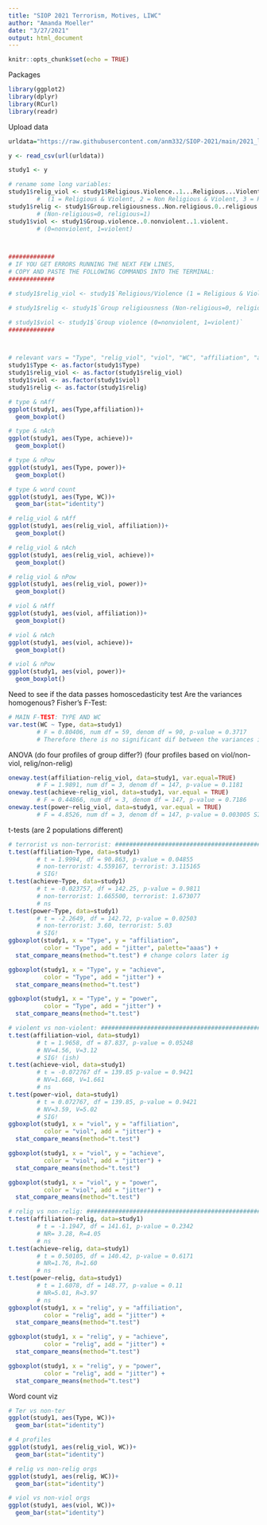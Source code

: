 ```yaml
---
title: "SIOP 2021 Terrorism, Motives, LIWC"
author: "Amanda Moeller"
date: "3/27/2021"
output: html_document
---
```


```r
knitr::opts_chunk$set(echo = TRUE)
```

Packages
```r
library(ggplot2)
library(dplyr)
library(RCurl)
library(readr)
```

Upload data
```r

urldata="https://raw.githubusercontent.com/anm332/SIOP-2021/main/2021_latestdata.csv"

y <- read_csv(url(urldata))

study1 <- y


```

```r
# rename some long variables:
study1$relig_viol <- study1$Religious.Violence..1...Religious...Violent..2...Non.Religious...Violent..3...Religious...Non.Violent..4...Non.Religious...Non.Violent.
        #  (1 = Religious & Violent, 2 = Non Religious & Violent, 3 = Religious & Non Violent, 4 = Non Religious & Non-Violent)
study1$relig <- study1$Group.religiousness..Non.religious.0..religious.1.
        # (Non-religious=0, religious=1)
study1$viol <- study1$Group.violence..0.nonviolent..1.violent.
        # (0=nonviolent, 1=violent)



#############
# IF YOU GET ERRORS RUNNING THE NEXT FEW LINES,
# COPY AND PASTE THE FOLLOWING COMMANDS INTO THE TERMINAL:
#############

# study1$relig_viol <- study1$`Religious/Violence (1 = Religious & Violent, 2 = Non Religious & Violent, 3 = Religious & Non Violent, 4 = Non Religious & Non-Violent)`

# study1$relig <- study1$`Group religiousness (Non-religious=0, religious=1)`

# study1$viol <- study1$`Group violence (0=nonviolent, 1=violent)`
#############



# relevant vars = "Type", "relig_viol", "viol", "WC", "affiliation", "achieve", "power"
study1$Type <- as.factor(study1$Type)
study1$relig_viol <- as.factor(study1$relig_viol)
study1$viol <- as.factor(study1$viol)
study1$relig <- as.factor(study1$relig)

# type & nAff
ggplot(study1, aes(Type,affiliation))+
  geom_boxplot()

# type & nAch
ggplot(study1, aes(Type, achieve))+
  geom_boxplot()

# type & nPow
ggplot(study1, aes(Type, power))+
  geom_boxplot()

# type & word count
ggplot(study1, aes(Type, WC))+
  geom_bar(stat="identity")

# relig_viol & nAff
ggplot(study1, aes(relig_viol, affiliation))+
  geom_boxplot()

# relig_viol & nAch
ggplot(study1, aes(relig_viol, achieve))+
  geom_boxplot()

# relig_viol & nPow
ggplot(study1, aes(relig_viol, power))+
  geom_boxplot()

# viol & nAff
ggplot(study1, aes(viol, affiliation))+
  geom_boxplot()

# viol & nAch
ggplot(study1, aes(viol, achieve))+
  geom_boxplot()

# viol & nPow
ggplot(study1, aes(viol, power))+
  geom_boxplot()
```

Need to see if the data passes homoscedasticity test
Are the variances homogenous?
Fisher's F-Test:
```r
# MAIN F-TEST: TYPE AND WC
var.test(WC ~ Type, data=study1)
        # F = 0.80406, num df = 59, denom df = 90, p-value = 0.3717
        # Therefore there is no significant dif between the variances in WC for terrorist/non-terrorist texts

```

ANOVA (do four profiles of group differ?)
(four profiles based on viol/non-viol, relig/non-relig)
```r
oneway.test(affiliation~relig_viol, data=study1, var.equal=TRUE)
        # F = 1.9891, num df = 3, denom df = 147, p-value = 0.1181
oneway.test(achieve~relig_viol, data=study1, var.equal = TRUE)
        # F = 0.44866, num df = 3, denom df = 147, p-value = 0.7186
oneway.test(power~relig_viol, data=study1, var.equal = TRUE)
        # F = 4.8526, num df = 3, denom df = 147, p-value = 0.003005 SIG!
```

t-tests (are 2 populations different)
```r
# terrorist vs non-terrorist: #####################################################
t.test(affiliation~Type, data=study1)
        # t = 1.9994, df = 90.863, p-value = 0.04855
        # non-terrorist: 4.559167, terrorist: 3.115165 
        # SIG!
t.test(achieve~Type, data=study1)
        # t = -0.023757, df = 142.25, p-value = 0.9811
        # non-terrorist: 1.665500, terrorist: 1.673077
        # ns
t.test(power~Type, data=study1)
        # t = -2.2649, df = 142.72, p-value = 0.02503
        # non-terrorist: 3.60, terrorist: 5.03
        # SIG!
ggboxplot(study1, x = "Type", y = "affiliation",
          color = "Type", add = "jitter", palette="aaas") +
  stat_compare_means(method="t.test") # change colors later ig

ggboxplot(study1, x = "Type", y = "achieve",
          color = "Type", add = "jitter") +
  stat_compare_means(method="t.test") 

ggboxplot(study1, x = "Type", y = "power",
          color = "Type", add = "jitter") +
  stat_compare_means(method="t.test") 

# violent vs non-violent: #####################################################
t.test(affiliation~viol, data=study1)
        # t = 1.9658, df = 87.837, p-value = 0.05248
        # NV=4.56, V=3.12
        # SIG! (ish)
t.test(achieve~viol, data=study1)
        # t = -0.072767 df = 139.85 p-value = 0.9421
        # NV=1.668, V=1.661
        # ns
t.test(power~viol, data=study1)
        # t = 0.072767, df = 139.85, p-value = 0.9421
        # NV=3.59, V=5.02
        # SIG!
ggboxplot(study1, x = "viol", y = "affiliation",
          color = "viol", add = "jitter") +
  stat_compare_means(method="t.test") 

ggboxplot(study1, x = "viol", y = "achieve",
          color = "viol", add = "jitter") +
  stat_compare_means(method="t.test") 

ggboxplot(study1, x = "viol", y = "power",
          color = "viol", add = "jitter") +
  stat_compare_means(method="t.test") 

# relig vs non-relig: #####################################################
t.test(affiliation~relig, data=study1)
        # t = -1.1947, df = 141.61, p-value = 0.2342
        # NR= 3.28, R=4.05
        # ns
t.test(achieve~relig, data=study1)
        # t = 0.50105, df = 140.42, p-value = 0.6171
        # NR=1.76, R=1.60
        # ns
t.test(power~relig, data=study1)
        # t = 1.6078, df = 148.77, p-value = 0.11
        # NR=5.01, R=3.97
        # ns
ggboxplot(study1, x = "relig", y = "affiliation",
          color = "relig", add = "jitter") +
  stat_compare_means(method="t.test") 

ggboxplot(study1, x = "relig", y = "achieve",
          color = "relig", add = "jitter") +
  stat_compare_means(method="t.test") 

ggboxplot(study1, x = "relig", y = "power",
          color = "relig", add = "jitter") +
  stat_compare_means(method="t.test") 
```

Word count viz
```r
# Ter vs non-ter
ggplot(study1, aes(Type, WC))+
  geom_bar(stat="identity")

# 4 profiles 
ggplot(study1, aes(relig_viol, WC))+
  geom_bar(stat="identity")

# relig vs non-relig orgs
ggplot(study1, aes(relig, WC))+
  geom_bar(stat="identity")

# viol vs non-viol orgs
ggplot(study1, aes(viol, WC))+
  geom_bar(stat="identity")





```



